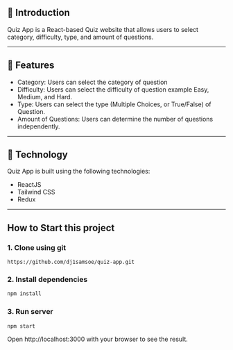 ## 💎 Introduction

Quiz App is a React-based Quiz website that allows users to select category, difficulty, type, and amount of questions.

---

## 🍿 Features

- Category: Users can select the category of question
- Difficulty: Users can select the difficulty of question example Easy, Medium, and Hard.
- Type: Users can select the type (Multiple Choices, or True/False) of Question.
- Amount of Questions: Users can determine the number of questions independently.

---

## 🍿 Technology

Quiz App is built using the following technologies:

- ReactJS
- Tailwind CSS
- Redux

---

## How to Start this project

### 1. Clone using git

```git
https://github.com/dj1samsoe/quiz-app.git
```

### 2. Install dependencies

```bash
npm install
```

### 3. Run server

```bash
npm start
```

Open http://localhost:3000 with your browser to see the result.
